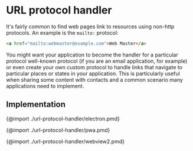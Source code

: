 
# URL protocol handler

It's fairly common to find web pages link to resources using non-http protocols. An example is the `mailto:` protocol:

```html
<a href="mailto:webmaster@example.com">Web Master</a>
```

You might want your application to become the handler for a particular protocol well-known protocol (if you are an email
application, for example) or even create your own custom protocol to handle links that navigate to particular
places or states in your application. This is particularly useful when sharing some content with contacts and a common
scenario many applications need to implement.

## Implementation

<Tabs>
  <TabItem value="electron" label="Electron" default>

{@import ./url-protocol-handler/electron.pmd}

  </TabItem>
  <TabItem value="pwa" label="PWA">

{@import ./url-protocol-handler/pwa.pmd}

  </TabItem>
  <TabItem value="wv2" label="WebView2">

{@import ./url-protocol-handler/webview2.pmd}

  </TabItem>
</Tabs>
